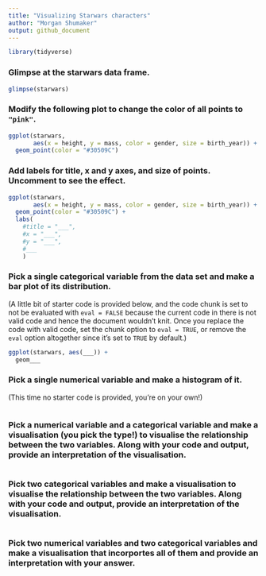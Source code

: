 ```yaml
---
title: "Visualizing Starwars characters"
author: "Morgan Shumaker"
output: github_document
---
```


```r
library(tidyverse)
```

### Glimpse at the starwars data frame.

```r
glimpse(starwars)
```

### Modify the following plot to change the color of all points to `"pink"`.

```r
ggplot(starwars, 
       aes(x = height, y = mass, color = gender, size = birth_year)) +
  geom_point(color = "#30509C")
```

### Add labels for title, x and y axes, and size of points. Uncomment to see the effect.

```r
ggplot(starwars, 
       aes(x = height, y = mass, color = gender, size = birth_year)) +
  geom_point(color = "#30509C") +
  labs(
    #title = "___",
    #x = "___", 
    #y = "___",
    #___
    )
```

### Pick a single categorical variable from the data set and make a bar plot of its distribution.

(A little bit of starter code is provided below, and the code chunk is set to not be evaluated with `eval = FALSE` because the current code in there is not valid code and hence the document wouldn't knit. Once you replace the code with valid code, set the chunk option to `eval = TRUE`, or remove the `eval` option altogether since it's set to `TRUE` by default.)

```r
ggplot(starwars, aes(___)) +
  geom___
```

### Pick a single numerical variable and make a histogram of it.

(This time no starter code is provided, you're on your own!)

```r

```

### Pick a numerical variable and a categorical variable and make a visualisation (you pick the type!) to visualise the relationship between the two variables. Along with your code and output, provide an interpretation of the visualisation.

```r

```

### Pick two categorical variables and make a visualisation to visualise the relationship between the two variables. Along with your code and output, provide an interpretation of the visualisation.

```r

```

### Pick two numerical variables and two categorical variables and make a visualisation that incorportes all of them and provide an interpretation with your answer.

```r

```
